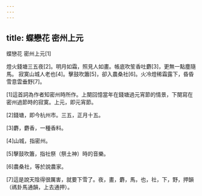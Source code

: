 ```yaml
---
---
---
```

title: 蝶戀花 密州上元
---




蝶戀花 密州上元[1]

燈火錢塘三五夜[2]。明月如霜，照見人如畫。帳底吹笙香吐麝[3]，更無一點塵隨馬。 寂寞山城人老也[4]。擊鼓吹簫[5]，卻入農桑社[6]。火冷燈稀霜露下，昏昏雪意雲垂野[7]。

[1]這首詞為作者知密州時所作。上闋回憶當年在錢塘過元宵節的情景，下闋寫在密州過節時的寂寞。上元，即元宵節。

[2]錢塘，即今杭州市。三五，正月十五。

[3]麝，麝香，一種香料。

[4]山城，指密州。

[5]擊鼓吹簫，指社祭（祭土神）時的音樂。

[6]農桑社，等於說農家。

[7]這是說天陰得很厲害，就要下雪了。夜，畫，麝，馬，也，社，下，野，押韻（禡卦馬通韻，上去通押）。